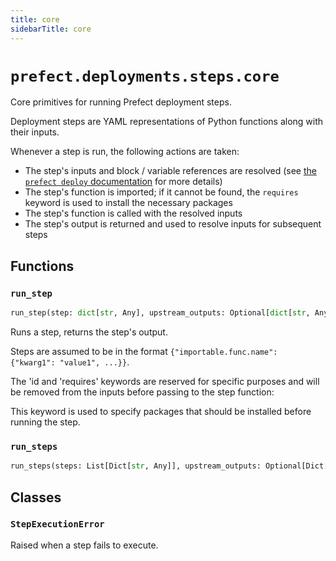 ```yaml
---
title: core
sidebarTitle: core
---
```


# `prefect.deployments.steps.core`



Core primitives for running Prefect deployment steps.

Deployment steps are YAML representations of Python functions along with their inputs.

Whenever a step is run, the following actions are taken:

- The step's inputs and block / variable references are resolved (see [the `prefect deploy` documentation](/guides/prefect-deploy/#templating-options) for more details)
- The step's function is imported; if it cannot be found, the `requires` keyword is used to install the necessary packages
- The step's function is called with the resolved inputs
- The step's output is returned and used to resolve inputs for subsequent steps


## Functions

### `run_step` <sup><a href="https://github.com/prefecthq/prefect/blob/main/src/prefect/deployments/steps/core.py#L102" target="_blank"><Icon icon="github" style="width: 14px; height: 14px;" /></a></sup>

```python
run_step(step: dict[str, Any], upstream_outputs: Optional[dict[str, Any]] = None) -> dict[str, Any]
```


Runs a step, returns the step's output.

Steps are assumed to be in the format `{"importable.func.name": {"kwarg1": "value1", ...}}`.

The 'id and 'requires' keywords are reserved for specific purposes and will be removed from the
inputs before passing to the step function:

This keyword is used to specify packages that should be installed before running the step.


### `run_steps` <sup><a href="https://github.com/prefecthq/prefect/blob/main/src/prefect/deployments/steps/core.py#L140" target="_blank"><Icon icon="github" style="width: 14px; height: 14px;" /></a></sup>

```python
run_steps(steps: List[Dict[str, Any]], upstream_outputs: Optional[Dict[str, Any]] = None, print_function: Any = print) -> dict[str, Any]
```

## Classes

### `StepExecutionError` <sup><a href="https://github.com/prefecthq/prefect/blob/main/src/prefect/deployments/steps/core.py#L38" target="_blank"><Icon icon="github" style="width: 14px; height: 14px;" /></a></sup>


Raised when a step fails to execute.

